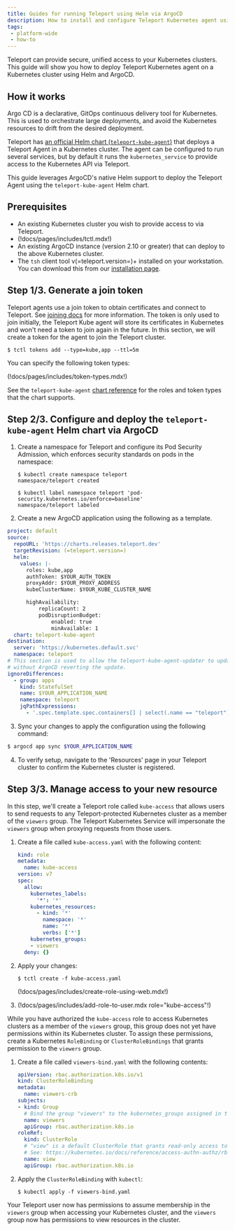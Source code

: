 ```yaml
---
title: Guides for running Teleport using Helm via ArgoCD
description: How to install and configure Teleport Kubernetes agent using Helm and ArgoCD
tags:
 - platform-wide
 - how-to
---
```


Teleport can provide secure, unified access to your Kubernetes clusters. This
guide will show you how to deploy Teleport Kubernetes agent on a Kubernetes cluster using Helm
and ArgoCD.

## How it works

Argo CD is a declarative, GitOps continuous delivery tool for Kubernetes. This is used to orchestrate large deployments, and avoid the Kubernetes resources to drift from the desired deployment.

Teleport has [an official Helm chart (`teleport-kube-agent`)](../../../reference/helm-reference/teleport-kube-agent.mdx) that deploys a Teleport Agent in a Kubernetes cluster. The agent can be configured to run several services, but by default it runs the `kubernetes_service` to provide access to the Kubernetes API via Teleport.

This guide leverages ArgoCD's native Helm support to deploy the Teleport Agent using the `teleport-kube-agent` Helm chart.

## Prerequisites

- An existing Kubernetes cluster you wish to provide access to via Teleport.
- (!docs/pages/includes/tctl.mdx!)
- An existing ArgoCD instance (version 2.10 or greater) that can deploy to the
  above Kubernetes cluster.
- The `tsh` client tool v(=teleport.version=)+ installed on your workstation.
  You can download this from our [installation page](../../../installation/installation.mdx).
  
## Step 1/3. Generate a join token

Teleport agents use a join token to obtain certificates and connect to Teleport. See [joining docs](../../../reference/join-methods.mdx) for more information.
The token is only used to join initially, the Teleport Kube agent will store its
certificates in Kubernetes and won't need a token to join again in the future.
In this section, we will create a token for the agent to join the Teleport cluster.
```code
$ tctl tokens add --type=kube,app --ttl=5m
```

You can specify the following token types:

(!docs/pages/includes/token-types.mdx!)

See the `teleport-kube-agent` [chart
reference](../../../reference/helm-reference/teleport-kube-agent.mdx#roles) for the
roles and token types that the chart supports.

## Step 2/3. Configure and deploy the `teleport-kube-agent` Helm chart via ArgoCD

1. Create a namespace for Teleport and configure its Pod Security Admission,
   which enforces security standards on pods in the namespace:

   ```code
   $ kubectl create namespace teleport
   namespace/teleport created
   
   $ kubectl label namespace teleport 'pod-security.kubernetes.io/enforce=baseline'
   namespace/teleport labeled
   ```

2. Create a new ArgoCD application using the following as a template.

``` yaml
project: default
source:
  repoURL: 'https://charts.releases.teleport.dev'
  targetRevision: (=teleport.version=)
  helm:
    values: |-
      roles: kube,app
      authToken: $YOUR_AUTH_TOKEN
      proxyAddr: $YOUR_PROXY_ADDRESS
      kubeClusterName: $YOUR_KUBE_CLUSTER_NAME

      highAvailability:
          replicaCount: 2
          podDisruptionBudget:
              enabled: true
              minAvailable: 1
  chart: teleport-kube-agent
destination:
  server: 'https://kubernetes.default.svc'
  namespace: teleport
# This section is used to allow the teleport-kube-agent-updater to update the agent
# without ArgoCD reverting the update.
ignoreDifferences:
  - group: apps
    kind: StatefulSet
    name: $YOUR_APPLICATION_NAME
    namespace: teleport
    jqPathExpressions:
      - '.spec.template.spec.containers[] | select(.name == "teleport").image'
```

3. Sync your changes to apply the configuration using the following command:
```bash
$ argocd app sync $YOUR_APPLICATION_NAME
```
4. To verify setup, navigate to the 'Resources' page in your Teleport
   cluster to confirm the Kubernetes cluster is registered.

## Step 3/3. Manage access to your new resource

In this step, we'll create a Teleport role called `kube-access`
that allows users to send requests to any Teleport-protected Kubernetes
cluster as a member of the `viewers` group. The Teleport Kubernetes Service
will impersonate the `viewers` group when proxying requests from those users.

1. Create a file called `kube-access.yaml` with the following content:

   ```yaml
   kind: role
   metadata:
     name: kube-access
   version: v7
   spec:
     allow:
       kubernetes_labels:
         '*': '*'
       kubernetes_resources:
         - kind: '*'
           namespace: '*'
           name: '*'
           verbs: ['*']
       kubernetes_groups:
       - viewers
     deny: {}
   ```

1. Apply your changes:

   ```code
   $ tctl create -f kube-access.yaml
   ```

   (!docs/pages/includes/create-role-using-web.mdx!)

1. (!docs/pages/includes/add-role-to-user.mdx role="kube-access"!)

While you have authorized the `kube-access` role to access Kubernetes clusters
as a member of the `viewers` group, this group does not yet have permissions
within its Kubernetes cluster. To assign these permissions, create a Kubernetes
`RoleBinding` or `ClusterRoleBindings` that grants permission to the `viewers`
group.

1. Create a file called `viewers-bind.yaml` with the following contents:

   ```yaml
   apiVersion: rbac.authorization.k8s.io/v1
   kind: ClusterRoleBinding
   metadata:
     name: viewers-crb
   subjects:
   - kind: Group
     # Bind the group "viewers" to the kubernetes_groups assigned in the "kube-access" role
     name: viewers
     apiGroup: rbac.authorization.k8s.io
   roleRef:
     kind: ClusterRole
     # "view" is a default ClusterRole that grants read-only access to resources
     # See: https://kubernetes.io/docs/reference/access-authn-authz/rbac/#user-facing-roles
     name: view
     apiGroup: rbac.authorization.k8s.io
   ```

1. Apply the `ClusterRoleBinding` with `kubectl`:

   ```code
   $ kubectl apply -f viewers-bind.yaml
   ```

Your Teleport user now has permissions to assume membership in the `viewers`
group when accessing your Kubernetes cluster, and the `viewers` group now has
permissions to view resources in the cluster.
